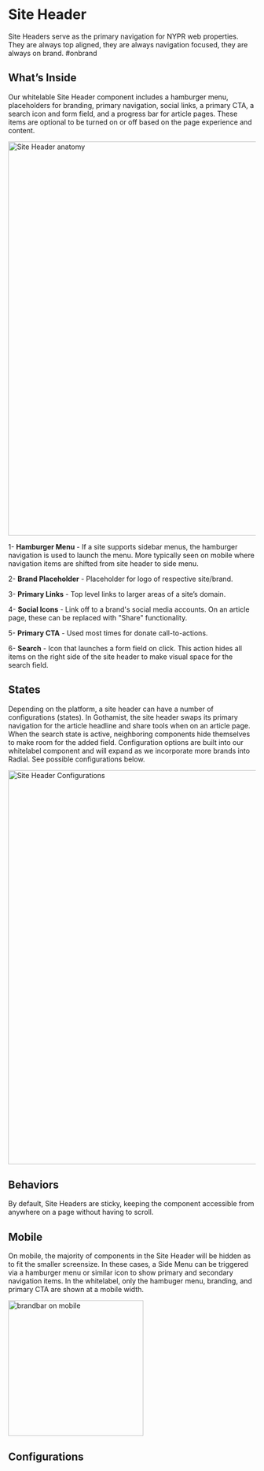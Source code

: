 
<Meta title="Components/Organisms/Site Header" />


# Site Header

Site Headers serve as the primary navigation for NYPR web properties. They are always top aligned, they are always navigation focused, they are always on brand. #onbrand

## What’s Inside

Our whitelable Site Header component includes a hamburger menu, placeholders for branding, primary navigation, social links, a primary CTA, a search icon and form field, and a progress bar for article pages. These items are optional to be turned on or off based on the page experience and content.


<img alt="Site Header anatomy" src="/assets/images/Organisms-BrandBar-Anatomy.png" width="800" />


1- **Hamburger Menu** - If a site supports sidebar menus, the hamburger navigation is used to launch the menu. More typically seen on mobile where navigation items are shifted from site header to side menu.

2- **Brand Placeholder** - Placeholder for logo of respective site/brand.

3- **Primary Links** - Top level links to larger areas of a site’s domain.

4- **Social Icons** - Link off to a brand's social media accounts. On an article page, these can be replaced with "Share" functionality.

5- **Primary CTA** - Used most times for donate call-to-actions.

6- **Search** - Icon that launches a form field on click. This action hides all items on the right side of the site header to make visual space for the search field.



## States

Depending on the platform, a site header can have a number of configurations (states). In Gothamist, the site header swaps its primary navigation for the article headline and share tools when on an article page. When the search state is active, neighboring components hide themselves to make room for the added field. Configuration options are built into our whitelabel component and will expand as we incorporate more brands into Radial. See possible configurations below.

<img alt="Site Header Configurations" src="/assets/images/Organisms-BrandBar-Configurations.png" width="800" />


## Behaviors

By default, Site Headers are sticky, keeping the component accessible from anywhere on a page without having to scroll.



## Mobile

On mobile, the majority of components in the Site Header will be hidden as to fit the smaller screensize. In these cases, a Side Menu can be triggered via a hamburger menu or similar icon to show primary and secondary navigation items. In the whitelabel, only the hambuger menu, branding, and primary CTA are shown at a mobile width.

<img alt="brandbar on mobile" src="/assets/images/Organisms-BrandBar-Mobile.png" width="275" />



## Configurations

